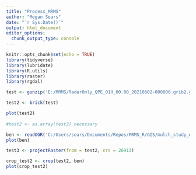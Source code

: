 ```yaml
---
title: "Process_MRMS"
author: "Megan Sears"
date: "`r Sys.Date()`"
output: html_document
editor_options: 
  chunk_output_type: console
---
```


```r
knitr::opts_chunk$set(echo = TRUE)
library(tidyverse)
library(lubridate)
library(R.utils)
library(raster)
library(rgdal)

```

```r

test <- gunzip('E:/MRMS/RadarOnly_QPE_01H_00.00_20210602-000000.grib2.gz', remove = F)

test2 <- brick(test)

plot(test2)
 
#test2 <- as.array(test2) necessary

ben <- readOGR('C:/Users/sears/Documents/Repos/MRMS_R/GIS/mulch_study_watersheds.shp')
plot(ben)

test3 <- projectRaster(from = test2, crs = 26913)

crop_test2 <- crop(test2, ben)
plot(crop_test2)

```

